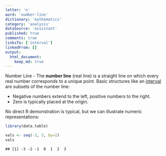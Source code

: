 ```yaml
---
letter: 'n'
word: 'number-line'
dictionary: 'mathematics'
category: 'analysis'
dataSource: 'assistant'
published: true
comments: true
linksTo: ['interval']
linkedFrom: []
output:
  html_document:
    keep_md: true
---
```




<a id="number-line">Number Line</a> - The **number line** (real line) is a straight line on which every real number corresponds to a unique point. Basic structures like an [interval](#interval) are subsets of the number line:

- Negative numbers extend to the left, positive numbers to the right.
- Zero is typically placed at the origin.

No direct R demonstration is typical, but we can illustrate numeric representations:


``` r
library(data.table)

vals <- seq(-3, 3, by=1)
vals
```

```
## [1] -3 -2 -1  0  1  2  3
```
